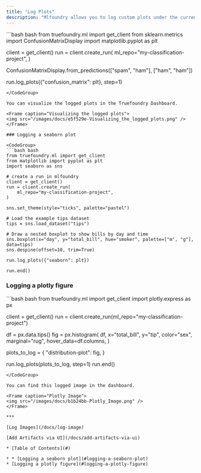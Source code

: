 ```yaml
---
title: "Log Plots"
description: "Mlfoundry allows you to log custom plots under the current  at the given  using thefunction. You can use this function to log custom matplotlib, plotly plots as shown in examples below:"
---
```


<CodeGroup>
  ```bash bash
  from truefoundry.ml import get_client
  from sklearn.metrics import ConfusionMatrixDisplay
  import matplotlib.pyplot as plt

  client = get_client()
  run = client.create_run(
      ml_repo="my-classification-project",
  )

  ConfusionMatrixDisplay.from_predictions(["spam", "ham"], ["ham", "ham"])

  run.log_plots({"confusion_matrix": plt}, step=1)
  ```
</CodeGroup>

You can visualize the logged plots in the Truefoundry Dashboard.

<Frame caption="Visualizing the logged plots">
  <img src="/images/docs/e5f529e-Visualizing_the_logged_plots.png" />
</Frame>

### Logging a seaborn plot

<CodeGroup>
  ```bash bash
  from truefoundry.ml import get_client
  from matplotlib import pyplot as plt
  import seaborn as sns

  # create a run in mlfoundry
  client = get_client()
  run = client.create_run(
      ml_repo="my-classification-project",
  )

  sns.set_theme(style="ticks", palette="pastel")

  # Load the example tips dataset
  tips = sns.load_dataset("tips")

  # Draw a nested boxplot to show bills by day and time
  sns.boxplot(x="day", y="total_bill", hue="smoker", palette=["m", "g"], data=tips)
  sns.despine(offset=10, trim=True)

  run.log_plots({"seaborn": plt})

  run.end()
  ```
</CodeGroup>

### Logging a plotly figure

<CodeGroup>
  ```bash bash
  from truefoundry.ml import get_client
  import plotly.express as px

  client = get_client()
  run = client.create_run(ml_repo="my-classification-project")

  df = px.data.tips()
  fig = px.histogram(
      df,
      x="total_bill",
      y="tip",
      color="sex",
      marginal="rug",
      hover_data=df.columns,
  )

  plots_to_log = {
      "distribution-plot": fig,
  }

  run.log_plots(plots_to_log, step=1)
  run.end()
  ```
</CodeGroup>

You can find this logged image in the dashboard.

<Frame caption="Plotly Image">
  <img src="/images/docs/b1b24bb-Plotly_Image.png" />
</Frame>

***

[Log Images](/docs/log-image)

[Add Artifacts via UI](/docs/add-artifacts-via-ui)

* [Table of Contents](#)

* * [Logging a seaborn plot](#logging-a-seaborn-plot)
  * [Logging a plotly figure](#logging-a-plotly-figure)
